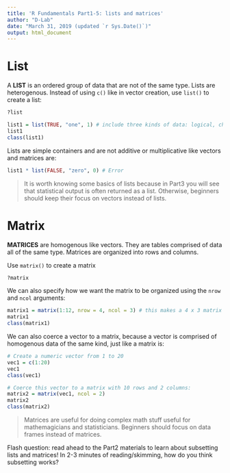```yaml
---
title: 'R Fundamentals Part1-5: lists and matrices'
author: "D-Lab"
date: "March 31, 2019 (updated `r Sys.Date()`)"
output: html_document
---
```


# List

A **LIST** is an ordered group of data that are not of the same type. Lists are heterogenous. Instead of using `c()` like in vector creation, use `list()` to create a list:

```r
?list
```
```r
list1 = list(TRUE, "one", 1) # include three kinds of data: logical, character, and integer
list1
class(list1)
```

Lists are simple containers and are not additive or multiplicative like vectors and matrices are:
```r
list1 * list(FALSE, "zero", 0) # Error
```

> It is worth knowing some basics of lists because in Part3 you will see that statistical output is often returned as a list. Otherwise, beginners should keep their focus on vectors instead of lists.  

# Matrix  

**MATRICES** are homogenous like vectors. They are tables comprised of data all of the same type. Matrices are organized into rows and columns. 

Use `matrix()` to create a matrix

```r
?matrix
```

We can also specify how we want the matrix to be organized using the `nrow` and `ncol` arguments:

```r
matrix1 = matrix(1:12, nrow = 4, ncol = 3) # this makes a 4 x 3 matrix
matrix1
class(matrix1)
```

We can also coerce a vector to a matrix, because a vector is comprised of homogenous data of the same kind, just like a matrix is:

```r
# Create a numeric vector from 1 to 20
vec1 = c(1:20)
vec1
class(vec1)

# Coerce this vector to a matrix with 10 rows and 2 columns:
matrix2 = matrix(vec1, ncol = 2)
matrix2
class(matrix2)
```

> Matrices are useful for doing complex math stuff useful for mathemagicians and statisticians. Beginners should focus on data frames instead of matrices. 

Flash question: read ahead to the Part2 materials to learn about subsetting lists and matrices! In 2-3 minutes of reading/skimming, how do you think subsetting works? 

